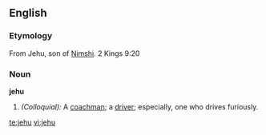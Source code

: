 ==English==

===Etymology===
From Jehu, son of [[Nimshi]]. 2 Kings 9:20

===Noun===
'''jehu'''

#''(Colloquial):'' A [[coachman]]; a [[driver]]; especially, one who drives furiously.

[[te:jehu]]
[[vi:jehu]]